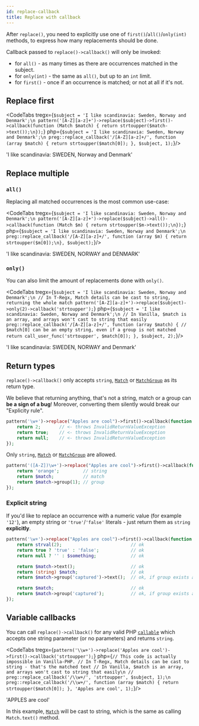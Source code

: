 ```yaml
---
id: replace-callback
title: Replace with callback
---
```



After `replace()`, you need to explicitly use one of `first()`/`all()`/`only(int)` methods, to express how many
replacements should be done.

Callback passed to `replace()->callback()` will only be invoked:

- for `all()` - as many times as there are occurrences matched in the subject.
- for `only(int)` - the same as `all()`, but up to an `int` limit.
- for `first()` - once if an occurrence is matched; or not at all if it's not.

## Replace first

<CodeTabs
    tregx={`$subject = 'I like scandinavia: Sweden, Norway and Denmark';\n
pattern('[A-Z][a-z]+')->replace($subject)->first()->callback(function (Match $match) {
    return strtoupper($match->text());\n});`}
    php={`$subject = 'I like scandinavia: Sweden, Norway and Denmark';\n
preg::replace_callback('/[A-Z][a-z]+/', function (array $match) {
    return strtoupper($match[0]);
}, $subject, 1);`}/>

<!--T-Regx:{return-at(2)}-->
<!--PHP:{return-at(2)}-->
<Result>'I like scandinavia: SWEDEN, Norway and Denmark'</Result>

## Replace multiple

### `all()`

Replacing all matched occurrences is the most common use-case:

<CodeTabs
    tregx={`$subject = 'I like scandinavia: Sweden, Norway and Denmark';\n
pattern('[A-Z][a-z]+')->replace($subject)->all()->callback(function (Match $m) {
    return strtoupper($m->text());\n});`}
    php={`$subject = 'I like scandinavia: Sweden, Norway and Denmark';\n
preg::replace_callback('/[A-Z][a-z]+/', function (array $m) {
    return strtoupper($m[0]);\n}, $subject);`}/>

<!--T-Regx:{return-at(2)}-->
<!--PHP:{return-at(2)}-->
<Result>'I like scandinavia: SWEDEN, NORWAY and DENMARK'</Result>

### `only()`

You can also limit the amount of replacements done with `only()`.

<CodeTabs
    tregx={`$subject = 'I like scandinavia: Sweden, Norway and Denmark';\n
// In T-Regx, Match details can be cast to string, returning the whole match
pattern('[A-Z][a-z]+')->replace($subject)->only(2)->callback('strtoupper');`}
    php={`$subject = 'I like scandinavia: Sweden, Norway and Denmark';\n
// In Vanilla, $match is an array, and arrays won't cast to string that easily
preg::replace_callback('/[A-Z][a-z]+/', function (array $match) {
    // $match[0] can be an empty string, even if a group is not matched
    return call_user_func('strtoupper', $match[0]);
}, $subject, 2);`}/>

<!--T-Regx:{return-at(last)}-->
<!--PHP:{ignore-snippet}-->
<Result>'I like scandinavia: SWEDEN, NORWAY and Denmark'</Result>

## Return types

`replace()->callback()` only accepts `string`, [`Match`] or [`MatchGroup`] as its return type.

We believe that returning anything, that's not a string, match or a group can **be a sign of a bug**!
Moreover, converting them silently would break our "Explicity rule".

```php
pattern('\w+')->replace("Apples are cool")->first()->callback(function (Match $match) {
    return 2;       // <- throws InvalidReturnValueException
    return true;    // <- throws InvalidReturnValueException
    return null;    // <- throws InvalidReturnValueException
});
```

Only `string`, [`Match`] or [`MatchGroup`] are allowed.

```php
pattern('([A-Z])\w+')->replace("Apples are cool")->first()->callback(function (Match $match) {
    return 'orange';         // string
    return $match;           // match
    return $match->group(1); // group
});
```

### Explicit string

If you'd like to replace an occurrence with a numeric value (for example `'12'`), an empty string or `'true'`/`'false'`
literals - just return them as `string` **explicitly**.

```php
pattern('\w+')->replace("Apples are cool")->first()->callback(function (Match $match) {
    return strval(2);                          // ok
    return true ? 'true' : 'false';            // ok
    return null ? '' : $something;             // ok

    return $match->text();                     // ok
    return (string) $match;                    // ok
    return $match->group('captured')->text();  // ok, if group exists and was matched

    return $match;                             // ok
    return $match->group('captured');          // ok, if group exists and was matched
});
```

## Variable callbacks

You can call `replace()->callback()` for any valid PHP [`callable`] which accepts one string parameter (or no parameters)
and returns `string`.

<CodeTabs
    tregx={`pattern('\\w+')->replace('Apples are cool')->first()->callback('strtoupper');`}
    php={`// This code is actually impossible in Vanilla-PHP.
// In T-Regx, Match details can be cast to string - that's the matched text
// In Vanilla, $match is an array, and arrays won't cast to string that easily\n
// preg::replace_callback('/\\w+/', 'strtoupper', $subject, 1);\n
preg::replace_callback('/\\w+/', function (array $match) {
    return strtoupper($match[0]);
}, 'Apples are cool', 1);`}/>

<!--PHP:{return-at(-3)}-->
<Result>'APPLES are cool'</Result>

In this example, [`Match`] will be cast to string, which is the same as calling `Match.text()` method.

[`MatchGroup`]: match-groups.md
[`Match`]: match-details.md
[`callable`]: https://www.php.net/manual/en/language.types.callable.php
